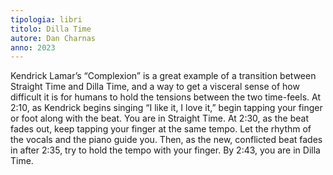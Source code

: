 ```yaml
---
tipologia: libri
titolo: Dilla Time
autore: Dan Charnas
anno: 2023
---
```


Kendrick Lamar’s “Complexion” is a great example of a transition between Straight Time and Dilla Time, and a way to get a visceral sense of how difficult it is for humans to hold the tensions between the two time-feels. At 2:10, as Kendrick begins singing “I like it, I love it,” begin tapping your finger or foot along with the beat. You are in Straight Time. At 2:30, as the beat fades out, keep tapping your finger at the same tempo. Let the rhythm of the vocals and the piano guide you. Then, as the new, conflicted beat fades in after 2:35, try to hold the tempo with your finger. By 2:43, you are in Dilla Time.
